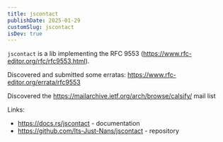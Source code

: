 ```yaml
---
title: jscontact
publishDate: 2025-01-29
customSlug: jscontact
isDev: true
---
```


`jscontact` is a lib implementing the RFC 9553 (https://www.rfc-editor.org/rfc/rfc9553.html).

Discovered and submitted some erratas: https://www.rfc-editor.org/errata/rfc9553

Discovered the https://mailarchive.ietf.org/arch/browse/calsify/ mail list

Links:

- https://docs.rs/jscontact - documentation
- https://github.com/Its-Just-Nans/jscontact - repository